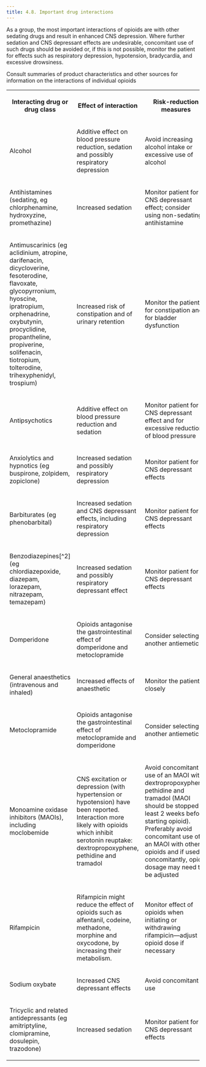 ```yaml
---
title: 4.8. Important drug interactions
---
```



As a group, the most important interactions of opioids are with other sedating drugs and result in enhanced CNS depression. Where further sedation and CNS depressant effects are undesirable, concomitant use of such drugs should be avoided or, if this is not possible, monitor the patient for effects such as respiratory depression, hypotension, bradycardia, and excessive drowsiness.

Consult summaries of product characteristics and other sources for information on the interactions of individual opioids



<table>
 <tr>
  <th>
   <p>
    Interacting drug or drug class
   </p>
  </th>
  <th>
   <p>
    Effect of interaction
   </p>
  </th>
  <th>
   <p>
    Risk-reduction measures
   </p>
  </th>
 </tr>
 <tr>
  <td>
   <p>
    Alcohol
   </p>
  </td>
  <td>
   <p>
    Additive effect on blood pressure reduction, sedation and possibly respiratory depression
   </p>
  </td>
  <td>
   <p>
    Avoid increasing alcohol intake or excessive use of alcohol
   </p>
  </td>
 </tr>
 <tr>
  <td>
   <p>
    Antihistamines (sedating, eg chlorphenamine, hydroxyzine, promethazine)
   </p>
  </td>
  <td>
   <p>
    Increased sedation
   </p>
  </td>
  <td>
   <p>
    Monitor patient for CNS depressant effect; consider using non-sedating antihistamine
   </p>
  </td>
 </tr>
 <tr>
  <td>
   <p>
    Antimuscarinics (eg aclidinium, atropine, darifenacin, dicycloverine, fesoterodine, flavoxate, glycopyrronium, hyoscine, ipratropium, orphenadrine, oxybutynin, procyclidine, propantheline, propiverine, solifenacin, tiotropium, tolterodine, trihexyphenidyl, trospium)
   </p>
  </td>
  <td>
   <p>
    Increased risk of constipation and of urinary retention
   </p>
  </td>
  <td>
   <p>
    Monitor the patient for constipation and for bladder dysfunction
   </p>
  </td>
 </tr>
 <tr>
  <td>
   <p>
    Antipsychotics
   </p>
  </td>
  <td>
   <p>
    Additive effect on blood pressure reduction and sedation
   </p>
  </td>
  <td>
   <p>
    Monitor patient for CNS depressant effect and for excessive reduction of blood pressure
   </p>
  </td>
 </tr>
 <tr>
  <td>
   <p>
    Anxiolytics and hypnotics (eg buspirone, zolpidem, zopiclone)
   </p>
  </td>
  <td>
   <p>
    Increased sedation and possibly respiratory depression
   </p>
  </td>
  <td>
   <p>
    Monitor patient for CNS depressant effects
   </p>
  </td>
 </tr>
 <tr>
  <td>
   <p>
    Barbiturates (eg phenobarbital)
   </p>
  </td>
  <td>
   <p>
    Increased sedation and CNS depressant effects, including respiratory depression
   </p>
  </td>
  <td>
   <p>
    Monitor patient for CNS depressant effects
   </p>
  </td>
 </tr>
 <tr>
  <td>
   <p>
    Benzodiazepines[^2] (eg chlordiazepoxide, diazepam, lorazepam, nitrazepam, temazepam)
   </p>
  </td>
  <td>
   <p>
    Increased sedation and possibly respiratory depressant effect
   </p>
  </td>
  <td>
   <p>
    Monitor patient for CNS depressant effects
   </p>
  </td>
 </tr>
 <tr>
  <td>
   <p>
    Domperidone
   </p>
  </td>
  <td>
   <p>
    Opioids antagonise the gastrointestinal effect of domperidone and metoclopramide
   </p>
  </td>
  <td>
   <p>
    Consider selecting another antiemetic
   </p>
  </td>
 </tr>
 <tr>
  <td>
   <p>
    General anaesthetics (intravenous and inhaled)
   </p>
  </td>
  <td>
   <p>
    Increased effects of anaesthetic
   </p>
  </td>
  <td>
   <p>
    Monitor the patient closely
   </p>
  </td>
 </tr>
 <tr>
  <td>
   <p>
    Metoclopramide
   </p>
  </td>
  <td>
   <p>
    Opioids antagonise the gastrointestinal effect of metoclopramide and domperidone
   </p>
  </td>
  <td>
   <p>
    Consider selecting another antiemetic
   </p>
  </td>
 </tr>
 <tr>
  <td>
   <p>
    Monoamine oxidase inhibitors (MAOIs), including moclobemide
   </p>
  </td>
  <td>
   <p>
    CNS excitation or depression (with hypertension or hypotension) have been reported. Interaction more likely with opioids which inhibit serotonin reuptake: dextropropoxyphene, pethidine and tramadol
   </p>
  </td>
  <td>
   <p>
    Avoid concomitant use of an MAOI with dextropropoxyphene, pethidine and tramadol (MAOI should be stopped at least 2 weeks before starting opioid). Preferably avoid concomitant use of an MAOI with other opioids and if used concomitantly, opioid dosage may need to be adjusted
   </p>
  </td>
 </tr>
 <tr>
  <td>
   <p>
    Rifampicin
   </p>
  </td>
  <td>
   <p>
    Rifampicin might reduce the effect of opioids such as alfentanil, codeine, methadone, morphine and oxycodone, by increasing their metabolism.
   </p>
  </td>
  <td>
   <p>
    Monitor effect of opioids when initiating or withdrawing rifampicin—adjust opioid dose if necessary
   </p>
  </td>
 </tr>
 <tr>
  <td>
   <p>
    Sodium oxybate
   </p>
  </td>
  <td>
   <p>
    Increased CNS depressant effects
   </p>
  </td>
  <td>
   <p>
    Avoid concomitant use
   </p>
  </td>
 </tr>
 <tr>
  <td>
   <p>
    Tricyclic and related antidepressants (eg amitriptyline, clomipramine, dosulepin, trazodone)
   </p>
  </td>
  <td>
   <p>
    Increased sedation
   </p>
  </td>
  <td>
   <p>
    Monitor patient for CNS depressant effects
   </p>
  </td>
 </tr>
</table>



[^1]: Class of medicines which have a sedating effect, most often used for anxiety and insomnia, but also used for muscle relaxation, managing convulsions, and as premedication for surgery and certain procedures. The class includes: chlordiazepoxide, diazepam, flurazepam, lorazepam, midazolam, nitrazepam, oxazepam, and tempazepam


[^2]: Class of medicines which have a sedating effect, most often used for anxiety and insomnia, but also used for muscle relaxation, managing convulsions, and as premedication for surgery and certain procedures. The class includes: chlordiazepoxide, diazepam, flurazepam, lorazepam, midazolam, nitrazepam, oxazepam, and tempazepam
